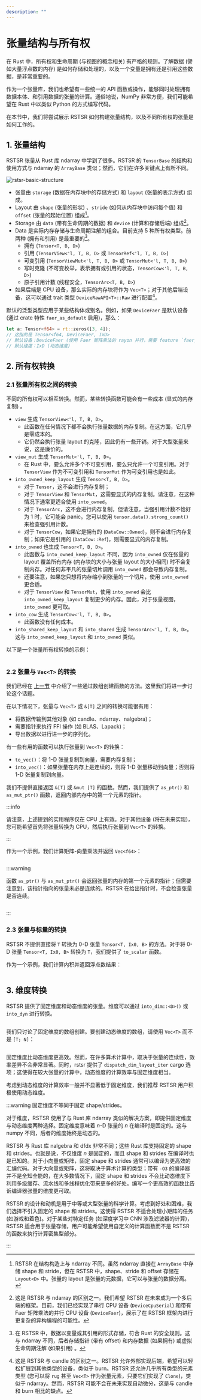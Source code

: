 ```yaml
---
description: ""
---
```


# 张量结构与所有权

在 Rust 中，所有权和生命周期 (与视图的概念相关) 有严格的规则。了解数据 (譬如大量浮点数的内存) 是如何存储和处理的，以及一个变量是拥有还是引用这些数据，是非常重要的。

作为一个张量库，我们也希望有一些统一的 API 函数或操作，能够同时处理拥有数据本体、和引用数据的张量的计算。通俗地说，NumPy 非常方便，我们可能希望在 Rust 中以类似 Python 的方式编写代码。

在本节中，我们将尝试展示 RSTSR 如何构建张量结构，以及不同所有权的张量是如何工作的。

## 1. 张量结构

RSTSR 张量从 Rust 库 ndarray 中学到了很多。RSTSR 的 `TensorBase` 的结构和使用方式与 ndarray 的 `ArrayBase` 类似；然而，它们在许多关键点上有所不同。

![rstsr-basic-structure](../assets/rstsr-basic-structure.png)

- 张量由 `storage` (数据在内存块中的存储方式) 和 `layout` (张量的表示方式) 组成。
- Layout 由 `shape` (张量的形状) 、`stride` (如何从内存块中访问每个值) 和 `offset` (张量的起始位置) 组成[^1]。
- Storage 由 `data` (带有生命周期的数据) 和 `device` (计算和存储后端) 组成[^2]。
- Data 是实际内存存储与生命周期注解的组合。目前支持 5 种所有权类型。前两种 (拥有和引用) 是最重要的[^3]。
    - 拥有 (`Tensor<T, B, D>`)
    - 引用 (`TensorView<'l, T, B, D>` 或 `TensorRef<'l, T, B, D>`)
    - 可变引用 (`TensorViewMut<'l, T, B, D>` 或 `TensorMut<'l, T, B, D>`)
    - 写时克隆 (不可变枚举，表示拥有或引用的状态，`TensorCow<'l, T, B, D>`) 
    - 原子引用计数 (线程安全，`TensorArc<T, B, D>`) 
- 如果后端是 CPU 设备，那么实际的内存块将作为 `Vec<T>`；对于其他后端设备，这可以通过 trait 类型 `DeviceRawAPI<T>::Raw` 进行配置[^4]。

默认的泛型类型应用于某些结构体或别名。例如，如果 `DeviceFaer` 是默认设备 (通过 crate 特性 `faer_as_default` 启用)，那么：
```rust
let a: Tensor<f64> = rt::zeros([3, 4]);
// 这指的是 Tensor<f64, DeviceFaer, IxD>
// 默认设备：DeviceFaer (使用 Faer 矩阵乘法的 rayon 并行，需要 feature `faer_as_default`)
// 默认维度：IxD (动态维度)
```

[^1]: RSTSR 在结构构造上与 ndarray 不同。虽然 ndarray 直接在 `ArrayBase` 中存储 shape 和 stride，但在 RSTSR 中，shape、stride 和 offset 存储在 `Layout<D>` 中。张量的 layout 是张量的元数据，它可以与张量的数据分离。

[^2]: 这是 RSTSR 与 ndarray 的区别之一。我们希望 RSTSR 在未来成为一个多后端的框架。目前，我们已经实现了串行 CPU 设备 (`DeviceCpuSerial`) 和带有 Faer 矩阵乘法的并行 CPU 设备 (`DeviceFaer`)，展示了在 RSTSR 框架内进行更复杂的异构编程的可能性。

[^3]: 在 RSTSR 中，数据以变量或其引用的形式存储，符合 Rust 的安全规则。这与 ndarray 不同，后者存储指针 (带有 offset) 和内存数据 (如果拥有) 或虚拟生命周期注解 (如果引用) 。

[^4]: 这是 RSTSR 与 candle 的区别之一。RSTSR 允许外部实现后端，希望可以轻松扩展到其他类型的设备，类似于 burn。RSTSR 还允许几乎所有类型的元素类型 (您可以将 `rug` 甚至 `Vec<T>` 作为张量元素，只要它们实现了 `Clone`)，类似于 ndarray。然而，RSTSR 可能不会在未来实现自动微分，这是与 candle 和 burn 相比的缺点。

## 2. 所有权转换

### 2.1 张量所有权之间的转换

不同的所有权可以相互转换。然而，某些转换函数可能会有一些成本 (显式的内存复制) 。

- `view` 生成 `TensorView<'l, T, B, D>`。
    - 此函数在任何情况下都不会执行张量数据的内存复制。在这方面，它几乎是零成本的。
    - 它仍然会执行张量 layout 的克隆，因此仍有一些开销。对于大型张量来说，这是廉价的。
- `view_mut` 生成 `TensorMut<'l, T, B, D>`。
    - 在 Rust 中，要么允许多个不可变引用，要么只允许一个可变引用。对于 `TensorView` 作为不可变引用和 `TensorMut` 作为可变引用也是如此。
- `into_owned_keep_layout` 生成 `Tensor<T, B, D>`。
    - 对于 `Tensor`，这不会进行内存复制；
    - 对于 `TensorView` 和 `TensorMut`，这需要显式的内存复制。请注意，在这种情况下通常更适合使用 `into_owned`。
    - 对于 `TensorArc`，这不会进行内存复制，但请注意，当强引用计数不恰好为 1 时，它可能会 panic。您可以使用 `tensor.data().strong_count()` 来检查强引用计数。
    - 对于 `TensorCow`，如果它是拥有的 (`DataCow::Owned`)，则不会进行内存复制；如果它是引用的 (`DataCow::Ref`)，则需要显式的内存复制。
- `into_owned` 也生成 `Tensor<T, B, D>`。
    - 此函数与 `into_owned_keep_layout` 不同，因为 `into_owned` 仅在张量的 layout 覆盖所有内存 (内存块的大小与张量 layout 的大小相同) 时不会复制内存。对任何非平凡的张量切片调用 `into_owned` 都会导致内存复制。
    - 还要注意，如果您只想将内存缩小到张量的一个切片，使用 `into_owned` 更合适。
    - 对于 `TensorView` 和 `TensorMut`，使用 `into_owned` 会比 `into_owned_keep_layout` 复制更少的内存。因此，对于张量视图，`into_owned` 更可取。
- `into_cow` 生成 `TensorCow<'l, T, B, D>`。
    - 此函数没有任何成本。
- `into_shared_keep_layout` 和 `into_shared` 生成 `TensorArc<'l, T, B, D>`。这与 `into_owned_keep_layout` 和 `into_owned` 类似。

以下是一个张量所有权转换的示例：

```rust file=../../listings/features-default/tests/structure_and_ownership.rs anchor=tensor_ownership
```

### 2.2 张量与 `Vec<T>` 的转换

我们已经在 [上一节](tensor_creation#2-converting-rust-slices-to-rstsr-tensorview) 中介绍了一些通过数组创建函数的方法。这里我们将进一步讨论这个话题。

在以下情况下，张量与 `Vec<T>` 或 `&[T]` 之间的转换可能很有用：
- 将数据传输到其他对象 (如 candle、ndarray、nalgebra)；
- 需要指针来执行 FFI 操作 (如 BLAS、Lapack)；
- 导出数据以进行进一步的序列化。

有一些有用的函数可以执行张量到 `Vec<T>` 的转换：
- `to_vec()`：将 1-D 张量复制到向量，需要内存复制；
- `into_vec()`：如果张量在内存上是连续的，则将 1-D 张量移动到向量；否则将 1-D 张量复制到向量。

我们不提供直接返回 `&[T]` 或 `&mut [T]` 的函数。然而，我们提供了 `as_ptr()` 和 `as_mut_ptr()` 函数，返回内部内存中的第一个元素的指针。

:::info 

请注意，上述提到的实用程序仅在 CPU 上有效。对于其他设备 (将在未来实现)，您可能希望首先将张量转换为 CPU，然后执行张量到 `Vec<T>` 的转换。

:::

作为一个示例，我们计算矩阵-向量乘法并返回 `Vec<f64>`：

```rust file=../../listings/features-default/tests/structure_and_ownership.rs anchor=to_vec
```

:::warning

函数 `as_ptr()` 与 `as_mut_ptr()` 会返回张量的内存的第一个元素的指针；但需要注意到，该指针指向的张量未必是连续的。RSTSR 在给出指针时，不会检查张量是否连续。

```rust file=../../listings/features-default/tests/structure_and_ownership.rs anchor=as_ptr_additional
```

:::

### 2.3 张量与标量的转换

RSTSR 不提供直接将 `T` 转换为 0-D 张量 `Tensor<T, Ix0, B>` 的方法。对于将 0-D 张量 `Tensor<T, Ix0, B>` 转换为 `T`，我们提供了 `to_scalar` 函数。

作为一个示例，我们计算内积并返回浮点数结果：

```rust file=../../listings/features-default/tests/structure_and_ownership.rs anchor=to_scalar
```

## 3. 维度转换

RSTSR 提供了固定维度和动态维度的张量。维度可以通过 `into_dim::<D>()` 或 `into_dyn` 进行转换。

```rust file=../../listings/features-default/tests/structure_and_ownership.rs anchor=dim_conversion
```

我们只讨论了固定维度的数组创建。要创建动态维度的数组，请使用 `Vec<T>` 而不是 `[T; N]`：

```rust file=../../listings/features-default/tests/structure_and_ownership.rs anchor=dyn_dim_construct
```

固定维度比动态维度更高效。然而，在许多算术计算中，取决于张量的连续性，效率差异不会非常显著。同时，rstsr 提供了 `dispatch_dim_layout_iter` cargo 选项；这使得在较大张量的计算中，动态维度的计算效率与固定维度相当。

考虑到动态维度的计算效率一般并不显著低于固定维度，我们推荐 RSTSR 用户积极使用动态维度。

:::warning 固定维度不等同于固定 shape/strides。

对于维度，RSTSR 使用了与 Rust 库 ndarray 类似的解决方案，即提供固定维度与动态维度两种选择。固定维度意味着 $n$-D 张量的 $n$ 在编译时是固定的。这与 numpy 不同，后者的维度始终是动态的。

RSTSR 与 Rust 库 nalgebra 和 dfdx 非常不同；这些 Rust 库支持固定的 shape 和 strides。也就是说，不仅维度 $n$ 是固定的，而且 shape 和 strides 在编译时也是已知的。对于小向量或矩阵，固定 shape 和 strides 通常可以编译为更高效的汇编代码。对于大向量或矩阵，这将取决于算术计算的类型；带有 `-O3` 的编译器并不是全知全能的，在大多数情况下，固定 shape 和 strides 不会比动态维度下利用多级缓存、流水线和多线程优化带来更多的好处。编写一个更高效的函数比告诉编译器张量的维度更可取。

RSTSR 的设计和动机是用于中等或大型张量的科学计算。考虑到好处和困难，我们选择不引入固定的 shape 和 strides。这使得 RSTSR 不适合处理小矩阵的任务 (如游戏和着色)。对于某些对特定任务 (如深度学习中 CNN 涉及滤波器的计算)，RSTSR 适合用于张量存储，用户可能希望使用自定义的计算函数而不是 RSTSR 的函数来执行计算密集型部分。

:::

